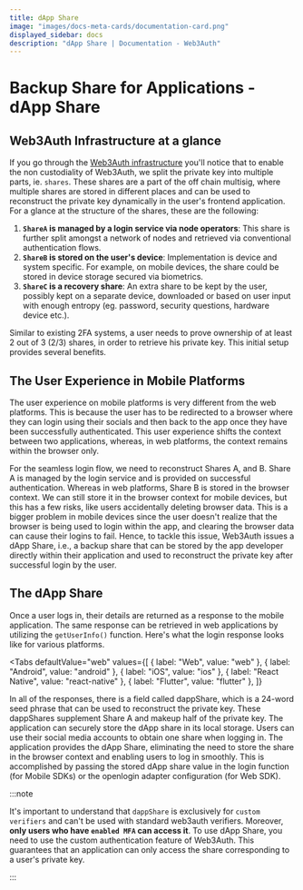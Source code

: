 ```yaml
---
title: dApp Share
image: "images/docs-meta-cards/documentation-card.png"
displayed_sidebar: docs
description: "dApp Share | Documentation - Web3Auth"
---
```



# Backup Share for Applications - dApp Share

## Web3Auth Infrastructure at a glance

If you go through the [Web3Auth infrastructure](/infrastructure/key-management/) you'll notice that to enable the non custodiality of Web3Auth, we
split the private key into multiple parts, ie. `shares`. These shares are a part of the off chain multisig, where multiple shares are stored in
different places and can be used to reconstruct the private key dynamically in the user's frontend application. For a glance at the structure of the
shares, these are the following:

1. **`ShareA` is managed by a login service via node operators**: This share is further split amongst a network of nodes and retrieved via
   conventional authentication flows.
2. **`ShareB` is stored on the user's device**: Implementation is device and system specific. For example, on mobile devices, the share could be
   stored in device storage secured via biometrics.
3. **`ShareC` is a recovery share**: An extra share to be kept by the user, possibly kept on a separate device, downloaded or based on user input with
   enough entropy (eg. password, security questions, hardware device etc.).

Similar to existing 2FA systems, a user needs to prove ownership of at least 2 out of 3 (2/3) shares, in order to retrieve his private key. This
initial setup provides several benefits.

## The User Experience in Mobile Platforms

The user experience on mobile platforms is very different from the web platforms. This is because the user has to be redirected to a browser where
they can login using their socials and then back to the app once they have been successfully authenticated. This user experience shifts the context
between two applications, whereas, in web platforms, the context remains within the browser only.

For the seamless login flow, we need to reconstruct Shares A, and B. Share A is managed by the login service and is provided on successful
authentication. Whereas in web platforms, Share B is stored in the browser context. We can still store it in the browser context for mobile devices,
but this has a few risks, like users accidentally deleting browser data. This is a bigger problem in mobile devices since the user doesn't realize
that the browser is being used to login within the app, and clearing the browser data can cause their logins to fail. Hence, to tackle this issue,
Web3Auth issues a dApp Share, i.e., a backup share that can be stored by the app developer directly within their application and used to reconstruct
the private key after successful login by the user.

## The dApp Share

Once a user logs in, their details are returned as a response to the mobile application. The same response can be retrieved in web applications by
utilizing the `getUserInfo()` function. Here's what the login response looks like for various platforms.

<Tabs
  defaultValue="web"
  values={[
    { label: "Web", value: "web" },
    { label: "Android", value: "android" },
    { label: "iOS", value: "ios" },
    { label: "React Native", value: "react-native" },
    { label: "Flutter", value: "flutter" },
  ]}
>

<TabItem value="web">

<WebResponse />

</TabItem>

<TabItem value="android" >

<AndroidResponse />

</TabItem>

<TabItem value="ios" >

<IosResponse />

</TabItem>

<TabItem value="react-native">

<RNUserInfo />

</TabItem>

<TabItem value="flutter">

<FlutterResponse />

</TabItem>

</Tabs>

In all of the responses, there is a field called dappShare, which is a 24-word seed phrase that can be used to reconstruct the private key. These
dappShares supplement Share A and makeup half of the private key. The application can securely store the dApp share in its local storage. Users can
use their social media accounts to obtain one share when logging in. The application provides the dApp Share, eliminating the need to store the share
in the browser context and enabling users to log in smoothly. This is accomplished by passing the stored dApp share value in the login function (for
Mobile SDKs) or the openlogin adapter configuration (for Web SDK).

:::note

It's important to understand that `dappShare` is exclusively for `custom verifiers` and can't be used with standard web3auth verifiers. Moreover,
**only users who have `enabled MFA` can access it**. To use dApp Share, you need to use the custom authentication feature of Web3Auth. This guarantees
that an application can only access the share corresponding to a user's private key.

:::
